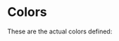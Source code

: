 
<Meta title="DesignSystem/Colors" />

# Colors

These are the actual colors defined:

<ColorPalette>
    <ColorItem
        title="theme.colors.primary"
        subtitle="primary"
        colors={{ black: '#212121' }}
    />
    <ColorItem
        title="theme.colors.secondary"
        subtitle="secondary"
        colors={{ 'funky green': '#D4FF81' }}
    />
    <ColorItem
        title="theme.colors.grey"
        subtitle="grey"
        colors={{
            mine: '#343434',
            bombay: '#B4B5BC',
            whisper: '#F0F1F7',
        }}
    />
    <ColorItem
        title="theme.colors.white"
        subtitle="white"
        colors={{ 'white': '#ffffff' }}
    />
    <ColorItem
        title="theme.colors.green"
        subtitle="green"
        colors={{
            ash: '#B8C6B1',
            club: '#43F067',
            funky: '#D4FF81',
        }}
    />
    <ColorItem
        title="theme.colors.brown"
        subtitle="brown"
        colors={{ 'brown': '#8E7C7A' }}
    />
</ColorPalette>